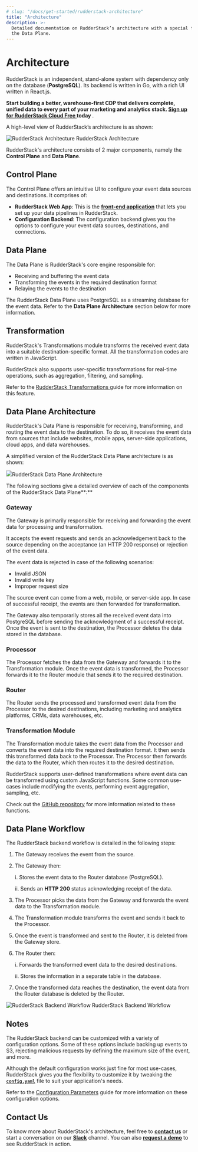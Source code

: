 ```yaml
---
# slug: "/docs/get-started/rudderstack-architecture"
title: "Architecture"
description: >-
  Detailed documentation on RudderStack’s architecture with a special focus on
  the Data Plane.
---
```


# Architecture

RudderStack is an independent, stand-alone system with dependency only on the database \(**PostgreSQL**\). Its backend is written in Go, with a rich UI written in React.js.

<div class="successBlock">

  <strong>
    Start building a better, warehouse-first CDP that delivers complete, unified
    data to every part of your marketing and analytics stack.
    <a href="https://app.rudderlabs.com/signup?type=freetrial">
      Sign up for RudderStack Cloud Free
    </a>
    today
  </strong>
  .
</div>

A high-level view of RudderStack’s architecture is as shown:

<!-- ![RudderStack Architecture](../.gitbook/assets/rudderstack-architecture.png) -->

<img
  src="../../images/assets/rudderstack-architecture.png"
  alt="RudderStack Architecture"
/>
<span class="imageTitle">RudderStack Architecture</span>

RudderStack's architecture consists of 2 major components, namely the **Control Plane** and **Data Plane**.

## **Control Plane**

The Control Plane offers an intuitive UI to configure your event data sources and destinations. It comprises of:

- **RudderStack Web App**: This is the [**front-end application**](https://app.rudderlabs.com/signup?type=freetrial) that lets you set up your data pipelines in RudderStack.
- **Configuration Backend**: The configuration backend gives you the options to configure your event data sources, destinations, and connections.

## **Data Plane**

The Data Plane is RudderStack's core engine responsible for:

- Receiving and buffering the event data
- Transforming the events in the required destination format
- Relaying the events to the destination

<div class="infoBlock">

The RudderStack Data Plane uses PostgreSQL as a streaming database for the event data. Refer to the <strong>Data Plane Architecture</strong> section below for more information.

</div>

## **Transformation**

RudderStack's Transformations module transforms the received event data into a suitable destination-specific format. All the transformation codes are written in JavaScript.

RudderStack also supports user-specific transformations for real-time operations, such as aggregation, filtering, and sampling.

<div class="successBlock">

  Refer to the
  <a href="../../adding-a-new-user-transformation-in-rudderstack/">
    RudderStack Transformations
  </a>
   guide for more information on this feature.
</div>

## **Data Plane Architecture**

RudderStack's Data Plane is responsible for receiving, transforming, and routing the event data to the destination. To do so, it receives the event data from sources that include websites, mobile apps, server-side applications, cloud apps, and data warehouses.

A simplified version of the RudderStack Data Plane architecture is as shown:

<img src="https://lh4.googleusercontent.com/cI7FcmudLVOedkLXA2AwV0tWVI3fZtA66v3Mt8WYGEZnhC8_D-pW53twoh-BbfEBHGw-dvg5tCllbE0xwvGj1b1uPN3KpZU2PAWi0IAS36XzrrzYTm2jcSmjegti_Z57Ca9hZRn4"/><span class="imageTitle">RudderStack Data Plane Architecture</span>

The following sections give a detailed overview of each of the components of the RudderStack Data Plane**:**

### **Gateway**

The Gateway is primarily responsible for receiving and forwarding the event data for processing and transformation.

It accepts the event requests and sends an acknowledgement back to the source depending on the acceptance \(an HTTP 200 response\) or rejection of the event data.

The event data is rejected in case of the following scenarios:

- Invalid JSON
- Invalid write key
- Improper request size

The source event can come from a web, mobile, or server-side app. In case of successful receipt, the events are then forwarded for transformation.

The Gateway also temporarily stores all the received event data into PostgreSQL before sending the acknowledgment of a successful receipt. Once the event is sent to the destination, the Processor deletes the data stored in the database.

### **Processor**

The Processor fetches the data from the Gateway and forwards it to the Transformation module. Once the event data is transformed, the Processor forwards it to the Router module that sends it to the required destination.

### **Router**

The Router sends the processed and transformed event data from the Processor to the desired destinations, including marketing and analytics platforms, CRMs, data warehouses, etc.

### **Transformation Module**

The Transformation module takes the event data from the Processor and converts the event data into the required destination format. It then sends this transformed data back to the Processor. The Processor then forwards the data to the Router, which then routes it to the desired destination.

<div class="successBlock">

RudderStack supports user-defined transformations where event data can be transformed using custom JavaScript functions. Some common use-cases include modifying the events, performing event aggregation, sampling, etc.

Check out the <a href="https://github.com/rudderlabs/sample-user-transformers">GitHub repository</a> for more information related to these functions.

</div>

## **Data Plane Workflow**

The RudderStack backend workflow is detailed in the following steps:

1. The Gateway receives the event from the source.
2. The Gateway then:

   i. Stores the event data to the Router database \(PostgreSQL\).

   ii. Sends an **HTTP 200** status acknowledging receipt of the data.

3. The Processor picks the data from the Gateway and forwards the event data to the Transformation module.
4. The Transformation module transforms the event and sends it back to the Processor.
5. Once the event is transformed and sent to the Router, it is deleted from the Gateway store.
6. The Router then:

   i. Forwards the transformed event data to the desired destinations.

   ii. Stores the information in a separate table in the database.

7. Once the transformed data reaches the destination, the event data from the Router database is deleted by the Router.

<!-- ![RudderStack Backend Workflow](../.gitbook/assets/screen-shot-2021-06-07-at-1.25.57-pm.png) -->

<img
  src="../../images/assets/screen-shot-2021-06-07-at-1.25.57-pm.png"
  alt="RudderStack Backend Workflow"
/>
<span class="imageTitle">RudderStack Backend Workflow</span>

## **Notes**

The RudderStack backend can be customized with a variety of configuration options. Some of these options include backing up events to S3, rejecting malicious requests by defining the maximum size of the event, and more.

Although the default configuration works just fine for most use-cases, RudderStack gives you the flexibility to customize it by tweaking the [**`config.yaml`**](https://github.com/rudderlabs/rudder-server/blob/master/config/config.yaml) file to suit your application's needs.

<div class="infoBlock">

Refer to the <a href="../../user-guides/administrators-guide/config-parameters">Configuration Parameters</a> guide for more information on these configuration options.

</div>

## Contact Us

To know more about RudderStack's architecture, feel free to [**contact us**](mailto:%20docs@rudderstack.com) or start a conversation on our [**Slack**](https://rudderstack.com/join-rudderstack-slack-community) channel. You can also [**request a demo**](https://rudderstack.com/request-a-demo/) to see RudderStack in action.
